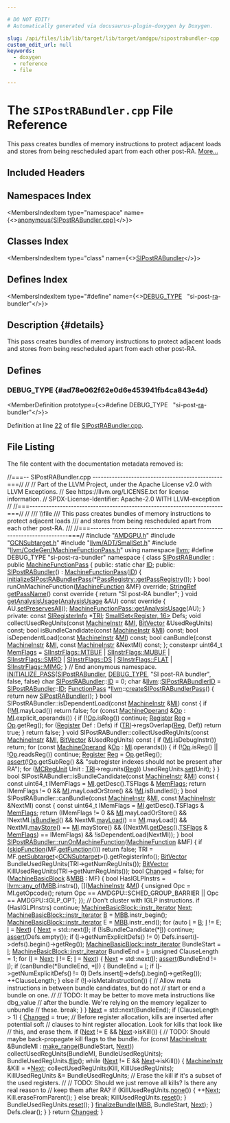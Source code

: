 ```yaml
---

# DO NOT EDIT!
# Automatically generated via docusaurus-plugin-doxygen by Doxygen.

slug: /api/files/lib/lib/target/lib/target/amdgpu/sipostrabundler-cpp
custom_edit_url: null
keywords:
  - doxygen
  - reference
  - file

---
```





# The `SIPostRABundler.cpp` File Reference

<DoxygenPage pluginConfig={pluginConfig}>

This pass creates bundles of memory instructions to protect adjacent loads and stores from being rescheduled apart from each other post-RA. <a href="#details">More...</a>

## Included Headers

<IncludesList>
<IncludesListItem
  filePath="AMDGPU.h"
  permalink="/docs/api/files/lib/lib/target/lib/target/amdgpu/amdgpu-h"
  isLocal="true" />
<IncludesListItem
  filePath="GCNSubtarget.h"
  permalink="/docs/api/files/lib/lib/target/lib/target/amdgpu/gcnsubtarget-h"
  isLocal="true" />
<IncludesListItem
  filePath="llvm/ADT/SmallSet.h"
  permalink="/docs/api/files/include/include/llvm/include/llvm/adt/smallset-h"
  isLocal="true" />
<IncludesListItem
  filePath="llvm/CodeGen/MachineFunctionPass.h"
  permalink="/docs/api/files/include/include/llvm/include/llvm/codegen/machinefunctionpass-h"
  isLocal="true" />
</IncludesList>

## Namespaces Index

<MembersIndex>

<MembersIndexItem
  type="namespace"
  name={<><a href="/docs/api/namespaces/anonymous-sipostrabundler-cpp-">anonymous&#123;SIPostRABundler.cpp&#125;</a></>}>
</MembersIndexItem>

</MembersIndex>

## Classes Index

<MembersIndex>

<MembersIndexItem
  type="class"
  name={<><a href="/docs/api/classes/anonymous-namespace-sipostrabundler-cpp-/sipostrabundler">SIPostRABundler</a></>}>
</MembersIndexItem>

</MembersIndex>

## Defines Index

<MembersIndex>

<MembersIndexItem
  type="#define"
  name={<><a href="#ad78e062f62e0d6e453941fb4ca843e4d">DEBUG&#95;TYPE</a>&nbsp;&nbsp;&nbsp;&quot;si-post-<a href="/docs/api/files/lib/lib/target/lib/target/aarch64/aarch64stacktaggingprera-cpp/#a3d9786aba23105131dc05d9f8bfcac7a">ra</a>-bundler&quot;</>}>
</MembersIndexItem>

</MembersIndex>

## Description {#details}

This pass creates bundles of memory instructions to protect adjacent loads and stores from being rescheduled apart from each other post-RA.

<SectionDefinition>

## Defines

### DEBUG&#95;TYPE {#ad78e062f62e0d6e453941fb4ca843e4d}

<MemberDefinition
  prototype={<>#define DEBUG&#95;TYPE&nbsp;&nbsp;&nbsp;&quot;si-post-<a href="/docs/api/files/lib/lib/target/lib/target/aarch64/aarch64stacktaggingprera-cpp/#a3d9786aba23105131dc05d9f8bfcac7a">ra</a>-bundler&quot;</>}>

Definition at line <a href="#l00022">22</a> of file <a href="/docs/api/files/lib/lib/target/lib/target/amdgpu/sipostrabundler-cpp">SIPostRABundler.cpp</a>.
</MemberDefinition>

</SectionDefinition>

## File Listing

The file content with the documentation metadata removed is:

<ProgramListing>

<Link id="l00001" /><CodeLine lineNumber="1"><span class="doxyHighlightComment">//===-- SIPostRABundler.cpp -----------------------------------------------===//</span></CodeLine>
<Link id="l00002" /><CodeLine lineNumber="2"><span class="doxyHighlightComment">//</span></CodeLine>
<Link id="l00003" /><CodeLine lineNumber="3"><span class="doxyHighlightComment">// Part of the LLVM Project, under the Apache License v2.0 with LLVM Exceptions.</span></CodeLine>
<Link id="l00004" /><CodeLine lineNumber="4"><span class="doxyHighlightComment">// See https://llvm.org/LICENSE.txt for license information.</span></CodeLine>
<Link id="l00005" /><CodeLine lineNumber="5"><span class="doxyHighlightComment">// SPDX-License-Identifier: Apache-2.0 WITH LLVM-exception</span></CodeLine>
<Link id="l00006" /><CodeLine lineNumber="6"><span class="doxyHighlightComment">//</span></CodeLine>
<Link id="l00007" /><CodeLine lineNumber="7"><span class="doxyHighlightComment">//===----------------------------------------------------------------------===//</span></CodeLine>
<Link id="l00008" /><CodeLine lineNumber="8"><span class="doxyHighlightComment">//</span></CodeLine>
<Link id="l00009" /><CodeLine lineNumber="9"><span class="doxyHighlightComment">/// \\file</span></CodeLine>
<Link id="l00010" /><CodeLine lineNumber="10"><span class="doxyHighlightComment">/// This pass creates bundles of memory instructions to protect adjacent loads</span></CodeLine>
<Link id="l00011" /><CodeLine lineNumber="11"><span class="doxyHighlightComment">/// and stores from being rescheduled apart from each other post-RA.</span></CodeLine>
<Link id="l00012" /><CodeLine lineNumber="12"><span class="doxyHighlightComment">///</span></CodeLine>
<Link id="l00013" /><CodeLine lineNumber="13"><span class="doxyHighlightComment">//===----------------------------------------------------------------------===//</span></CodeLine>
<Link id="l00014" /><CodeLine lineNumber="14"></CodeLine>
<Link id="l00015" /><CodeLine lineNumber="15"><span class="doxyHighlightPreprocessor">#include &quot;<a href="/docs/api/files/lib/lib/target/lib/target/amdgpu/amdgpu-h">AMDGPU.h</a>&quot;</span></CodeLine>
<Link id="l00016" /><CodeLine lineNumber="16"><span class="doxyHighlightPreprocessor">#include &quot;<a href="/docs/api/files/lib/lib/target/lib/target/amdgpu/gcnsubtarget-h">GCNSubtarget.h</a>&quot;</span></CodeLine>
<Link id="l00017" /><CodeLine lineNumber="17"><span class="doxyHighlightPreprocessor">#include &quot;<a href="/docs/api/files/include/include/llvm/include/llvm/adt/smallset-h">llvm/ADT/SmallSet.h</a>&quot;</span></CodeLine>
<Link id="l00018" /><CodeLine lineNumber="18"><span class="doxyHighlightPreprocessor">#include &quot;<a href="/docs/api/files/include/include/llvm/include/llvm/codegen/machinefunctionpass-h">llvm/CodeGen/MachineFunctionPass.h</a>&quot;</span></CodeLine>
<Link id="l00019" /><CodeLine lineNumber="19"></CodeLine>
<Link id="l00020" /><CodeLine lineNumber="20"><span class="doxyHighlightKeyword">using namespace </span><span class="doxyHighlight"><a href="/docs/api/namespaces/llvm">llvm</a>;</span></CodeLine>
<Link id="l00021" /><CodeLine lineNumber="21"></CodeLine>
<Link id="l00022" /><CodeLine lineNumber="22" lineLink="#ad78e062f62e0d6e453941fb4ca843e4d"><span class="doxyHighlightPreprocessor">#define DEBUG&#95;TYPE &quot;si-post-ra-bundler&quot;</span></CodeLine>
<Link id="l00023" /><CodeLine lineNumber="23"></CodeLine>
<Link id="l00024" /><CodeLine lineNumber="24" lineLink="/docs/api/namespaces/anonymous-sipostrabundler-cpp-"><span class="doxyHighlightKeyword">namespace </span><span class="doxyHighlight">&#123;</span></CodeLine>
<Link id="l00025" /><CodeLine lineNumber="25"></CodeLine>
<Link id="l00026" /><CodeLine lineNumber="26" lineLink="/docs/api/classes/anonymous-namespace-sipostrabundler-cpp-/sipostrabundler"><span class="doxyHighlightKeyword">class </span><span class="doxyHighlight"><a href="/docs/api/classes/anonymous-namespace-sipostrabundler-cpp-/sipostrabundler/#af6ac5e28df9a98dbb61f6a55dc2fd7f5">SIPostRABundler</a> : </span><span class="doxyHighlightKeyword">public</span><span class="doxyHighlight"> <a href="/docs/api/classes/llvm/machinefunctionpass/#a29c81d2386f4a727c6d33413807530c8">MachineFunctionPass</a> &#123;</span></CodeLine>
<Link id="l00027" /><CodeLine lineNumber="27"><span class="doxyHighlightKeyword">public</span><span class="doxyHighlight">:</span></CodeLine>
<Link id="l00028" /><CodeLine lineNumber="28" lineLink="/docs/api/classes/anonymous-namespace-sipostrabundler-cpp-/sipostrabundler/#a3572d5ea0075989184c75cbbcccebb01"><span class="doxyHighlight">  </span><span class="doxyHighlightKeyword">static</span><span class="doxyHighlight"> </span><span class="doxyHighlightKeywordType">char</span><span class="doxyHighlight"> <a href="/docs/api/classes/anonymous-namespace-sipostrabundler-cpp-/sipostrabundler/#a3572d5ea0075989184c75cbbcccebb01">ID</a>;</span></CodeLine>
<Link id="l00029" /><CodeLine lineNumber="29"></CodeLine>
<Link id="l00030" /><CodeLine lineNumber="30"><span class="doxyHighlightKeyword">public</span><span class="doxyHighlight">:</span></CodeLine>
<Link id="l00031" /><CodeLine lineNumber="31" lineLink="/docs/api/classes/anonymous-namespace-sipostrabundler-cpp-/sipostrabundler/#af6ac5e28df9a98dbb61f6a55dc2fd7f5"><span class="doxyHighlight">  <a href="/docs/api/classes/anonymous-namespace-sipostrabundler-cpp-/sipostrabundler/#af6ac5e28df9a98dbb61f6a55dc2fd7f5">SIPostRABundler</a>() : <a href="/docs/api/classes/llvm/machinefunctionpass/#a29c81d2386f4a727c6d33413807530c8">MachineFunctionPass</a>(<a href="/docs/api/classes/anonymous-namespace-sipostrabundler-cpp-/sipostrabundler/#a3572d5ea0075989184c75cbbcccebb01">ID</a>) &#123;</span></CodeLine>
<Link id="l00032" /><CodeLine lineNumber="32"><span class="doxyHighlight">    <a href="/docs/api/namespaces/llvm/#a73c0230b4669a226b8103da724ce82cf">initializeSIPostRABundlerPass</a>(&#42;<a href="/docs/api/classes/llvm/passregistry/#a05a729900b76c89e808c6c3094921b2f">PassRegistry::getPassRegistry</a>());</span></CodeLine>
<Link id="l00033" /><CodeLine lineNumber="33"><span class="doxyHighlight">  &#125;</span></CodeLine>
<Link id="l00034" /><CodeLine lineNumber="34"></CodeLine>
<Link id="l00035" /><CodeLine lineNumber="35"><span class="doxyHighlight">  </span><span class="doxyHighlightKeywordType">bool</span><span class="doxyHighlight"> runOnMachineFunction(<a href="/docs/api/classes/llvm/machinefunction">MachineFunction</a> &amp;MF) </span><span class="doxyHighlightKeyword">override</span><span class="doxyHighlight">;</span></CodeLine>
<Link id="l00036" /><CodeLine lineNumber="36"></CodeLine>
<Link id="l00037" /><CodeLine lineNumber="37" lineLink="/docs/api/classes/anonymous-namespace-sipostrabundler-cpp-/sipostrabundler/#a9030a191ce693998b65112df1202457f"><span class="doxyHighlight">  <a href="/docs/api/classes/llvm/stringref">StringRef</a> <a href="/docs/api/classes/anonymous-namespace-sipostrabundler-cpp-/sipostrabundler/#a9030a191ce693998b65112df1202457f">getPassName</a>()</span><span class="doxyHighlightKeyword"> const override </span><span class="doxyHighlight">&#123;</span></CodeLine>
<Link id="l00038" /><CodeLine lineNumber="38"><span class="doxyHighlight">    </span><span class="doxyHighlightKeywordFlow">return</span><span class="doxyHighlight"> </span><span class="doxyHighlightStringLiteral">&quot;SI post-RA bundler&quot;</span><span class="doxyHighlight">;</span></CodeLine>
<Link id="l00039" /><CodeLine lineNumber="39"><span class="doxyHighlight">  &#125;</span></CodeLine>
<Link id="l00040" /><CodeLine lineNumber="40"></CodeLine>
<Link id="l00041" /><CodeLine lineNumber="41" lineLink="/docs/api/classes/anonymous-namespace-sipostrabundler-cpp-/sipostrabundler/#a534884966e628dce25d2894c82eec18c"><span class="doxyHighlight">  </span><span class="doxyHighlightKeywordType">void</span><span class="doxyHighlight"> <a href="/docs/api/classes/anonymous-namespace-sipostrabundler-cpp-/sipostrabundler/#a534884966e628dce25d2894c82eec18c">getAnalysisUsage</a>(<a href="/docs/api/classes/llvm/analysisusage">AnalysisUsage</a> &amp;AU)</span><span class="doxyHighlightKeyword"> const override </span><span class="doxyHighlight">&#123;</span></CodeLine>
<Link id="l00042" /><CodeLine lineNumber="42"><span class="doxyHighlight">    AU.<a href="/docs/api/classes/llvm/analysisusage/#af22b06a6a4f9df80454071685a0d6a02">setPreservesAll</a>();</span></CodeLine>
<Link id="l00043" /><CodeLine lineNumber="43"><span class="doxyHighlight">    <a href="/docs/api/classes/llvm/machinefunctionpass/#a864fd57b4304ef933b3281d0ef85a88e">MachineFunctionPass::getAnalysisUsage</a>(AU);</span></CodeLine>
<Link id="l00044" /><CodeLine lineNumber="44"><span class="doxyHighlight">  &#125;</span></CodeLine>
<Link id="l00045" /><CodeLine lineNumber="45"></CodeLine>
<Link id="l00046" /><CodeLine lineNumber="46"><span class="doxyHighlightKeyword">private</span><span class="doxyHighlight">:</span></CodeLine>
<Link id="l00047" /><CodeLine lineNumber="47"><span class="doxyHighlight">  </span><span class="doxyHighlightKeyword">const</span><span class="doxyHighlight"> <a href="/docs/api/classes/llvm/siregisterinfo">SIRegisterInfo</a> &#42;<a href="/docs/api/files/lib/lib/codegen/machinesink-cpp/#a0f36ed1bc17fc1aa97fe291c439a0698">TRI</a>;</span></CodeLine>
<Link id="l00048" /><CodeLine lineNumber="48"></CodeLine>
<Link id="l00049" /><CodeLine lineNumber="49"><span class="doxyHighlight">  <a href="/docs/api/classes/llvm/smallset">SmallSet&lt;Register, 16&gt;</a> Defs;</span></CodeLine>
<Link id="l00050" /><CodeLine lineNumber="50"></CodeLine>
<Link id="l00051" /><CodeLine lineNumber="51"><span class="doxyHighlight">  </span><span class="doxyHighlightKeywordType">void</span><span class="doxyHighlight"> collectUsedRegUnits(</span><span class="doxyHighlightKeyword">const</span><span class="doxyHighlight"> <a href="/docs/api/classes/llvm/machineinstr">MachineInstr</a> &amp;<a href="/docs/api/files/lib/lib/codegen/lib/codegen/globalisel/irtranslator-cpp/#abe44dfdea65b4f7e11e0a608ab708b76">MI</a>,</span></CodeLine>
<Link id="l00052" /><CodeLine lineNumber="52"><span class="doxyHighlight">                           <a href="/docs/api/classes/llvm/bitvector">BitVector</a> &amp;UsedRegUnits) </span><span class="doxyHighlightKeyword">const</span><span class="doxyHighlight">;</span></CodeLine>
<Link id="l00053" /><CodeLine lineNumber="53"></CodeLine>
<Link id="l00054" /><CodeLine lineNumber="54"><span class="doxyHighlight">  </span><span class="doxyHighlightKeywordType">bool</span><span class="doxyHighlight"> isBundleCandidate(</span><span class="doxyHighlightKeyword">const</span><span class="doxyHighlight"> <a href="/docs/api/classes/llvm/machineinstr">MachineInstr</a> &amp;<a href="/docs/api/files/lib/lib/codegen/lib/codegen/globalisel/irtranslator-cpp/#abe44dfdea65b4f7e11e0a608ab708b76">MI</a>) </span><span class="doxyHighlightKeyword">const</span><span class="doxyHighlight">;</span></CodeLine>
<Link id="l00055" /><CodeLine lineNumber="55"><span class="doxyHighlight">  </span><span class="doxyHighlightKeywordType">bool</span><span class="doxyHighlight"> isDependentLoad(</span><span class="doxyHighlightKeyword">const</span><span class="doxyHighlight"> <a href="/docs/api/classes/llvm/machineinstr">MachineInstr</a> &amp;<a href="/docs/api/files/lib/lib/codegen/lib/codegen/globalisel/irtranslator-cpp/#abe44dfdea65b4f7e11e0a608ab708b76">MI</a>) </span><span class="doxyHighlightKeyword">const</span><span class="doxyHighlight">;</span></CodeLine>
<Link id="l00056" /><CodeLine lineNumber="56"><span class="doxyHighlight">  </span><span class="doxyHighlightKeywordType">bool</span><span class="doxyHighlight"> canBundle(</span><span class="doxyHighlightKeyword">const</span><span class="doxyHighlight"> <a href="/docs/api/classes/llvm/machineinstr">MachineInstr</a> &amp;<a href="/docs/api/files/lib/lib/codegen/lib/codegen/globalisel/irtranslator-cpp/#abe44dfdea65b4f7e11e0a608ab708b76">MI</a>, </span><span class="doxyHighlightKeyword">const</span><span class="doxyHighlight"> <a href="/docs/api/classes/llvm/machineinstr">MachineInstr</a> &amp;NextMI) </span><span class="doxyHighlightKeyword">const</span><span class="doxyHighlight">;</span></CodeLine>
<Link id="l00057" /><CodeLine lineNumber="57"><span class="doxyHighlight">&#125;;</span></CodeLine>
<Link id="l00058" /><CodeLine lineNumber="58"></CodeLine>
<Link id="l00059" /><CodeLine lineNumber="59" lineLink="/docs/api/namespaces/anonymous-sipostrabundler-cpp-/#a35b62d1d9aa0c080f610e64b4bb79273"><span class="doxyHighlightKeyword">constexpr</span><span class="doxyHighlight"> uint64&#95;t <a href="/docs/api/namespaces/anonymous-sipostrabundler-cpp-/#a35b62d1d9aa0c080f610e64b4bb79273">MemFlags</a> = <a href="/docs/api/namespaces/llvm/siinstrflags/#a63fe1ccb8fc5f327a64d2977fce181eca4863f895381859543f89e4423126a73f">SIInstrFlags::MTBUF</a> | <a href="/docs/api/namespaces/llvm/siinstrflags/#a63fe1ccb8fc5f327a64d2977fce181eca2fca87a5855f045ac7f07d8c2814e81f">SIInstrFlags::MUBUF</a> |</span></CodeLine>
<Link id="l00060" /><CodeLine lineNumber="60"><span class="doxyHighlight">                              <a href="/docs/api/namespaces/llvm/siinstrflags/#a63fe1ccb8fc5f327a64d2977fce181eca30118e93ea743944a8fa1d846dcbaf37">SIInstrFlags::SMRD</a> | <a href="/docs/api/namespaces/llvm/siinstrflags/#a63fe1ccb8fc5f327a64d2977fce181eca953a5ba3766c4aea8d9b8eeeba722679">SIInstrFlags::DS</a> |</span></CodeLine>
<Link id="l00061" /><CodeLine lineNumber="61"><span class="doxyHighlight">                              <a href="/docs/api/namespaces/llvm/siinstrflags/#a63fe1ccb8fc5f327a64d2977fce181ecab0e8527c8c81d2caa91d9b2bd1852574">SIInstrFlags::FLAT</a> | <a href="/docs/api/namespaces/llvm/siinstrflags/#a63fe1ccb8fc5f327a64d2977fce181eca0666b703f5fe8ee884171492fb6a685a">SIInstrFlags::MIMG</a>;</span></CodeLine>
<Link id="l00062" /><CodeLine lineNumber="62"></CodeLine>
<Link id="l00063" /><CodeLine lineNumber="63"><span class="doxyHighlight">&#125; </span><span class="doxyHighlightComment">// End anonymous namespace.</span></CodeLine>
<Link id="l00064" /><CodeLine lineNumber="64"></CodeLine>
<Link id="l00065" /><CodeLine lineNumber="65"><span class="doxyHighlight"><a href="/docs/api/files/include/include/llvm/passsupport-h/#af807c9595d50b45c0008924c4679c85c">INITIALIZE&#95;PASS</a>(<a href="/docs/api/classes/anonymous-namespace-sipostrabundler-cpp-/sipostrabundler/#af6ac5e28df9a98dbb61f6a55dc2fd7f5">SIPostRABundler</a>, <a href="/docs/api/files/include/include/llvm/include/llvm/adt/genericcycleimpl-h/#ad78e062f62e0d6e453941fb4ca843e4d">DEBUG&#95;TYPE</a>, </span><span class="doxyHighlightStringLiteral">&quot;SI post-RA bundler&quot;</span><span class="doxyHighlight">, </span><span class="doxyHighlightKeyword">false</span><span class="doxyHighlight">, </span><span class="doxyHighlightKeyword">false</span><span class="doxyHighlight">)</span></CodeLine>
<Link id="l00066" /><CodeLine lineNumber="66"></CodeLine>
<Link id="l00067" /><CodeLine lineNumber="67"><span class="doxyHighlight">char <a href="/docs/api/classes/anonymous-namespace-sipostrabundler-cpp-/sipostrabundler/#af6ac5e28df9a98dbb61f6a55dc2fd7f5">SIPostRABundler</a>::<a href="/docs/api/namespaces/llvm/callingconv/#abdf8cf606905c10634e831390981b0ed">ID</a> = 0;</span></CodeLine>
<Link id="l00068" /><CodeLine lineNumber="68"></CodeLine>
<Link id="l00069" /><CodeLine lineNumber="69" lineLink="/docs/api/namespaces/llvm/#a1ba6d45ab25351a8c0d552a8114e0ec3"><span class="doxyHighlightKeywordType">char</span><span class="doxyHighlight"> &amp;<a href="/docs/api/namespaces/llvm">llvm</a>::<a href="/docs/api/namespaces/llvm/#a1ba6d45ab25351a8c0d552a8114e0ec3">SIPostRABundlerID</a> = <a href="/docs/api/classes/anonymous-namespace-sipostrabundler-cpp-/sipostrabundler/#af6ac5e28df9a98dbb61f6a55dc2fd7f5">SIPostRABundler</a>::<a href="/docs/api/namespaces/llvm/callingconv/#abdf8cf606905c10634e831390981b0ed">ID</a>;</span></CodeLine>
<Link id="l00070" /><CodeLine lineNumber="70"></CodeLine>
<Link id="l00071" /><CodeLine lineNumber="71" lineLink="/docs/api/namespaces/llvm/#a880fce844542147d431306cf4a21e1c3"><span class="doxyHighlight"><a href="/docs/api/classes/llvm/functionpass">FunctionPass</a> &#42;<a href="/docs/api/namespaces/llvm">llvm</a>::<a href="/docs/api/namespaces/llvm/#a880fce844542147d431306cf4a21e1c3">createSIPostRABundlerPass</a>() &#123;</span></CodeLine>
<Link id="l00072" /><CodeLine lineNumber="72"><span class="doxyHighlight">  </span><span class="doxyHighlightKeywordFlow">return</span><span class="doxyHighlight"> </span><span class="doxyHighlightKeyword">new</span><span class="doxyHighlight"> <a href="/docs/api/classes/anonymous-namespace-sipostrabundler-cpp-/sipostrabundler/#af6ac5e28df9a98dbb61f6a55dc2fd7f5">SIPostRABundler</a>();</span></CodeLine>
<Link id="l00073" /><CodeLine lineNumber="73"><span class="doxyHighlight">&#125;</span></CodeLine>
<Link id="l00074" /><CodeLine lineNumber="74"></CodeLine>
<Link id="l00075" /><CodeLine lineNumber="75"><span class="doxyHighlightKeywordType">bool</span><span class="doxyHighlight"> SIPostRABundler::isDependentLoad(</span><span class="doxyHighlightKeyword">const</span><span class="doxyHighlight"> <a href="/docs/api/classes/llvm/machineinstr">MachineInstr</a> &amp;<a href="/docs/api/files/lib/lib/codegen/lib/codegen/globalisel/irtranslator-cpp/#abe44dfdea65b4f7e11e0a608ab708b76">MI</a>)</span><span class="doxyHighlightKeyword"> const </span><span class="doxyHighlight">&#123;</span></CodeLine>
<Link id="l00076" /><CodeLine lineNumber="76"><span class="doxyHighlight">  </span><span class="doxyHighlightKeywordFlow">if</span><span class="doxyHighlight"> (!<a href="/docs/api/files/lib/lib/codegen/lib/codegen/globalisel/irtranslator-cpp/#abe44dfdea65b4f7e11e0a608ab708b76">MI</a>.mayLoad())</span></CodeLine>
<Link id="l00077" /><CodeLine lineNumber="77"><span class="doxyHighlight">    </span><span class="doxyHighlightKeywordFlow">return</span><span class="doxyHighlight"> </span><span class="doxyHighlightKeyword">false</span><span class="doxyHighlight">;</span></CodeLine>
<Link id="l00078" /><CodeLine lineNumber="78"></CodeLine>
<Link id="l00079" /><CodeLine lineNumber="79"><span class="doxyHighlight">  </span><span class="doxyHighlightKeywordFlow">for</span><span class="doxyHighlight"> (</span><span class="doxyHighlightKeyword">const</span><span class="doxyHighlight"> <a href="/docs/api/classes/llvm/machineoperand">MachineOperand</a> &amp;<a href="/docs/api/namespaces/llvm/#ab471937b9a227e70c7fe8bd9604014d6">Op</a> : <a href="/docs/api/files/lib/lib/codegen/lib/codegen/globalisel/irtranslator-cpp/#abe44dfdea65b4f7e11e0a608ab708b76">MI</a>.explicit&#95;operands()) &#123;</span></CodeLine>
<Link id="l00080" /><CodeLine lineNumber="80"><span class="doxyHighlight">    </span><span class="doxyHighlightKeywordFlow">if</span><span class="doxyHighlight"> (!<a href="/docs/api/namespaces/llvm/#ab471937b9a227e70c7fe8bd9604014d6">Op</a>.isReg())</span></CodeLine>
<Link id="l00081" /><CodeLine lineNumber="81"><span class="doxyHighlight">      </span><span class="doxyHighlightKeywordFlow">continue</span><span class="doxyHighlight">;</span></CodeLine>
<Link id="l00082" /><CodeLine lineNumber="82"><span class="doxyHighlight">    <a href="/docs/api/classes/llvm/register">Register</a> <a href="/docs/api/files/lib/lib/codegen/machinesink-cpp/#a359e1ff26f6d466d927a61aae45b05c3">Reg</a> = <a href="/docs/api/namespaces/llvm/#ab471937b9a227e70c7fe8bd9604014d6">Op</a>.getReg();</span></CodeLine>
<Link id="l00083" /><CodeLine lineNumber="83"><span class="doxyHighlight">    </span><span class="doxyHighlightKeywordFlow">for</span><span class="doxyHighlight"> (<a href="/docs/api/classes/llvm/register">Register</a> Def : Defs)</span></CodeLine>
<Link id="l00084" /><CodeLine lineNumber="84"><span class="doxyHighlight">      </span><span class="doxyHighlightKeywordFlow">if</span><span class="doxyHighlight"> (<a href="/docs/api/files/lib/lib/codegen/machinesink-cpp/#a0f36ed1bc17fc1aa97fe291c439a0698">TRI</a>-&gt;regsOverlap(<a href="/docs/api/files/lib/lib/codegen/machinesink-cpp/#a359e1ff26f6d466d927a61aae45b05c3">Reg</a>, Def))</span></CodeLine>
<Link id="l00085" /><CodeLine lineNumber="85"><span class="doxyHighlight">        </span><span class="doxyHighlightKeywordFlow">return</span><span class="doxyHighlight"> </span><span class="doxyHighlightKeyword">true</span><span class="doxyHighlight">;</span></CodeLine>
<Link id="l00086" /><CodeLine lineNumber="86"><span class="doxyHighlight">  &#125;</span></CodeLine>
<Link id="l00087" /><CodeLine lineNumber="87"></CodeLine>
<Link id="l00088" /><CodeLine lineNumber="88"><span class="doxyHighlight">  </span><span class="doxyHighlightKeywordFlow">return</span><span class="doxyHighlight"> </span><span class="doxyHighlightKeyword">false</span><span class="doxyHighlight">;</span></CodeLine>
<Link id="l00089" /><CodeLine lineNumber="89"><span class="doxyHighlight">&#125;</span></CodeLine>
<Link id="l00090" /><CodeLine lineNumber="90"></CodeLine>
<Link id="l00091" /><CodeLine lineNumber="91"><span class="doxyHighlightKeywordType">void</span><span class="doxyHighlight"> SIPostRABundler::collectUsedRegUnits(</span><span class="doxyHighlightKeyword">const</span><span class="doxyHighlight"> <a href="/docs/api/classes/llvm/machineinstr">MachineInstr</a> &amp;<a href="/docs/api/files/lib/lib/codegen/lib/codegen/globalisel/irtranslator-cpp/#abe44dfdea65b4f7e11e0a608ab708b76">MI</a>,</span></CodeLine>
<Link id="l00092" /><CodeLine lineNumber="92"><span class="doxyHighlight">                                          <a href="/docs/api/classes/llvm/bitvector">BitVector</a> &amp;UsedRegUnits)</span><span class="doxyHighlightKeyword"> const </span><span class="doxyHighlight">&#123;</span></CodeLine>
<Link id="l00093" /><CodeLine lineNumber="93"><span class="doxyHighlight">  </span><span class="doxyHighlightKeywordFlow">if</span><span class="doxyHighlight"> (<a href="/docs/api/files/lib/lib/codegen/lib/codegen/globalisel/irtranslator-cpp/#abe44dfdea65b4f7e11e0a608ab708b76">MI</a>.isDebugInstr())</span></CodeLine>
<Link id="l00094" /><CodeLine lineNumber="94"><span class="doxyHighlight">    </span><span class="doxyHighlightKeywordFlow">return</span><span class="doxyHighlight">;</span></CodeLine>
<Link id="l00095" /><CodeLine lineNumber="95"></CodeLine>
<Link id="l00096" /><CodeLine lineNumber="96"><span class="doxyHighlight">  </span><span class="doxyHighlightKeywordFlow">for</span><span class="doxyHighlight"> (</span><span class="doxyHighlightKeyword">const</span><span class="doxyHighlight"> <a href="/docs/api/classes/llvm/machineoperand">MachineOperand</a> &amp;<a href="/docs/api/namespaces/llvm/#ab471937b9a227e70c7fe8bd9604014d6">Op</a> : <a href="/docs/api/files/lib/lib/codegen/lib/codegen/globalisel/irtranslator-cpp/#abe44dfdea65b4f7e11e0a608ab708b76">MI</a>.operands()) &#123;</span></CodeLine>
<Link id="l00097" /><CodeLine lineNumber="97"><span class="doxyHighlight">    </span><span class="doxyHighlightKeywordFlow">if</span><span class="doxyHighlight"> (!<a href="/docs/api/namespaces/llvm/#ab471937b9a227e70c7fe8bd9604014d6">Op</a>.isReg() || !<a href="/docs/api/namespaces/llvm/#ab471937b9a227e70c7fe8bd9604014d6">Op</a>.readsReg())</span></CodeLine>
<Link id="l00098" /><CodeLine lineNumber="98"><span class="doxyHighlight">      </span><span class="doxyHighlightKeywordFlow">continue</span><span class="doxyHighlight">;</span></CodeLine>
<Link id="l00099" /><CodeLine lineNumber="99"></CodeLine>
<Link id="l00100" /><CodeLine lineNumber="100"><span class="doxyHighlight">    <a href="/docs/api/classes/llvm/register">Register</a> <a href="/docs/api/files/lib/lib/codegen/machinesink-cpp/#a359e1ff26f6d466d927a61aae45b05c3">Reg</a> = <a href="/docs/api/namespaces/llvm/#ab471937b9a227e70c7fe8bd9604014d6">Op</a>.getReg();</span></CodeLine>
<Link id="l00101" /><CodeLine lineNumber="101"><span class="doxyHighlight">    <a href="/docs/api/files/lib/lib/target/lib/target/amdgpu/silowercontrolflow-cpp/#a4868c5d81c5ccc98c47aeab6244346a0">assert</a>(!<a href="/docs/api/namespaces/llvm/#ab471937b9a227e70c7fe8bd9604014d6">Op</a>.getSubReg() &amp;&amp;</span></CodeLine>
<Link id="l00102" /><CodeLine lineNumber="102"><span class="doxyHighlight">           </span><span class="doxyHighlightStringLiteral">&quot;subregister indexes should not be present after RA&quot;</span><span class="doxyHighlight">);</span></CodeLine>
<Link id="l00103" /><CodeLine lineNumber="103"></CodeLine>
<Link id="l00104" /><CodeLine lineNumber="104"><span class="doxyHighlight">    </span><span class="doxyHighlightKeywordFlow">for</span><span class="doxyHighlight"> (<a href="/docs/api/namespaces/llvm/#a8adc81fee7f9e66260dd2b626660c9c9">MCRegUnit</a> Unit : <a href="/docs/api/files/lib/lib/codegen/machinesink-cpp/#a0f36ed1bc17fc1aa97fe291c439a0698">TRI</a>-&gt;regunits(<a href="/docs/api/files/lib/lib/codegen/machinesink-cpp/#a359e1ff26f6d466d927a61aae45b05c3">Reg</a>))</span></CodeLine>
<Link id="l00105" /><CodeLine lineNumber="105"><span class="doxyHighlight">      UsedRegUnits.<a href="/docs/api/classes/llvm/bitvector/#a62237ebe27691377a942abe7446332ec">set</a>(Unit);</span></CodeLine>
<Link id="l00106" /><CodeLine lineNumber="106"><span class="doxyHighlight">  &#125;</span></CodeLine>
<Link id="l00107" /><CodeLine lineNumber="107"><span class="doxyHighlight">&#125;</span></CodeLine>
<Link id="l00108" /><CodeLine lineNumber="108"></CodeLine>
<Link id="l00109" /><CodeLine lineNumber="109"><span class="doxyHighlightKeywordType">bool</span><span class="doxyHighlight"> SIPostRABundler::isBundleCandidate(</span><span class="doxyHighlightKeyword">const</span><span class="doxyHighlight"> <a href="/docs/api/classes/llvm/machineinstr">MachineInstr</a> &amp;<a href="/docs/api/files/lib/lib/codegen/lib/codegen/globalisel/irtranslator-cpp/#abe44dfdea65b4f7e11e0a608ab708b76">MI</a>)</span><span class="doxyHighlightKeyword"> const </span><span class="doxyHighlight">&#123;</span></CodeLine>
<Link id="l00110" /><CodeLine lineNumber="110"><span class="doxyHighlight">  </span><span class="doxyHighlightKeyword">const</span><span class="doxyHighlight"> uint64&#95;t IMemFlags = <a href="/docs/api/files/lib/lib/codegen/lib/codegen/globalisel/irtranslator-cpp/#abe44dfdea65b4f7e11e0a608ab708b76">MI</a>.getDesc().TSFlags &amp; <a href="/docs/api/namespaces/anonymous-sipostrabundler-cpp-/#a35b62d1d9aa0c080f610e64b4bb79273">MemFlags</a>;</span></CodeLine>
<Link id="l00111" /><CodeLine lineNumber="111"><span class="doxyHighlight">  </span><span class="doxyHighlightKeywordFlow">return</span><span class="doxyHighlight"> IMemFlags != 0 &amp;&amp; <a href="/docs/api/files/lib/lib/codegen/lib/codegen/globalisel/irtranslator-cpp/#abe44dfdea65b4f7e11e0a608ab708b76">MI</a>.mayLoadOrStore() &amp;&amp; !<a href="/docs/api/files/lib/lib/codegen/lib/codegen/globalisel/irtranslator-cpp/#abe44dfdea65b4f7e11e0a608ab708b76">MI</a>.isBundled();</span></CodeLine>
<Link id="l00112" /><CodeLine lineNumber="112"><span class="doxyHighlight">&#125;</span></CodeLine>
<Link id="l00113" /><CodeLine lineNumber="113"></CodeLine>
<Link id="l00114" /><CodeLine lineNumber="114"><span class="doxyHighlightKeywordType">bool</span><span class="doxyHighlight"> SIPostRABundler::canBundle(</span><span class="doxyHighlightKeyword">const</span><span class="doxyHighlight"> <a href="/docs/api/classes/llvm/machineinstr">MachineInstr</a> &amp;<a href="/docs/api/files/lib/lib/codegen/lib/codegen/globalisel/irtranslator-cpp/#abe44dfdea65b4f7e11e0a608ab708b76">MI</a>,</span></CodeLine>
<Link id="l00115" /><CodeLine lineNumber="115"><span class="doxyHighlight">                                </span><span class="doxyHighlightKeyword">const</span><span class="doxyHighlight"> <a href="/docs/api/classes/llvm/machineinstr">MachineInstr</a> &amp;NextMI)</span><span class="doxyHighlightKeyword"> const </span><span class="doxyHighlight">&#123;</span></CodeLine>
<Link id="l00116" /><CodeLine lineNumber="116"><span class="doxyHighlight">  </span><span class="doxyHighlightKeyword">const</span><span class="doxyHighlight"> uint64&#95;t IMemFlags = <a href="/docs/api/files/lib/lib/codegen/lib/codegen/globalisel/irtranslator-cpp/#abe44dfdea65b4f7e11e0a608ab708b76">MI</a>.getDesc().TSFlags &amp; <a href="/docs/api/namespaces/anonymous-sipostrabundler-cpp-/#a35b62d1d9aa0c080f610e64b4bb79273">MemFlags</a>;</span></CodeLine>
<Link id="l00117" /><CodeLine lineNumber="117"></CodeLine>
<Link id="l00118" /><CodeLine lineNumber="118"><span class="doxyHighlight">  </span><span class="doxyHighlightKeywordFlow">return</span><span class="doxyHighlight"> (IMemFlags != 0 &amp;&amp; <a href="/docs/api/files/lib/lib/codegen/lib/codegen/globalisel/irtranslator-cpp/#abe44dfdea65b4f7e11e0a608ab708b76">MI</a>.mayLoadOrStore() &amp;&amp; !NextMI.<a href="/docs/api/classes/llvm/machineinstr/#afd00129f7ee0f594aad95a71abe9eddc">isBundled</a>() &amp;&amp;</span></CodeLine>
<Link id="l00119" /><CodeLine lineNumber="119"><span class="doxyHighlight">          NextMI.<a href="/docs/api/classes/llvm/machineinstr/#a682028ac4a06c9e3550fa8e6e1909fa9">mayLoad</a>() == <a href="/docs/api/files/lib/lib/codegen/lib/codegen/globalisel/irtranslator-cpp/#abe44dfdea65b4f7e11e0a608ab708b76">MI</a>.mayLoad() &amp;&amp; NextMI.<a href="/docs/api/classes/llvm/machineinstr/#ab96f3235c18e659758517d0532d606c9">mayStore</a>() == <a href="/docs/api/files/lib/lib/codegen/lib/codegen/globalisel/irtranslator-cpp/#abe44dfdea65b4f7e11e0a608ab708b76">MI</a>.mayStore() &amp;&amp;</span></CodeLine>
<Link id="l00120" /><CodeLine lineNumber="120"><span class="doxyHighlight">          ((NextMI.<a href="/docs/api/classes/llvm/machineinstr/#a75a5f7e3b3d4ec79610b4e556d2f35ce">getDesc</a>().<a href="/docs/api/classes/llvm/mcinstrdesc/#a46e0fcca2366f30d5e35b3d7dcb9c65f">TSFlags</a> &amp; <a href="/docs/api/namespaces/anonymous-sipostrabundler-cpp-/#a35b62d1d9aa0c080f610e64b4bb79273">MemFlags</a>) == IMemFlags) &amp;&amp;</span></CodeLine>
<Link id="l00121" /><CodeLine lineNumber="121"><span class="doxyHighlight">          !isDependentLoad(NextMI));</span></CodeLine>
<Link id="l00122" /><CodeLine lineNumber="122"><span class="doxyHighlight">&#125;</span></CodeLine>
<Link id="l00123" /><CodeLine lineNumber="123"></CodeLine>
<Link id="l00124" /><CodeLine lineNumber="124" lineLink="/docs/api/classes/anonymous-namespace-sipostrabundler-cpp-/sipostrabundler/#a8912872a213b3beab85a7f9a92e86e93"><span class="doxyHighlightKeywordType">bool</span><span class="doxyHighlight"> <a href="/docs/api/classes/anonymous-namespace-sipostrabundler-cpp-/sipostrabundler/#a8912872a213b3beab85a7f9a92e86e93">SIPostRABundler::runOnMachineFunction</a>(<a href="/docs/api/classes/llvm/machinefunction">MachineFunction</a> &amp;MF) &#123;</span></CodeLine>
<Link id="l00125" /><CodeLine lineNumber="125"><span class="doxyHighlight">  </span><span class="doxyHighlightKeywordFlow">if</span><span class="doxyHighlight"> (<a href="/docs/api/classes/llvm/functionpass/#af9f5f511d75e16f09a5520cb9444cfa8">skipFunction</a>(MF.<a href="/docs/api/classes/llvm/machinefunction/#a977ddce262de45c645be23d951066351">getFunction</a>()))</span></CodeLine>
<Link id="l00126" /><CodeLine lineNumber="126"><span class="doxyHighlight">    </span><span class="doxyHighlightKeywordFlow">return</span><span class="doxyHighlight"> </span><span class="doxyHighlightKeyword">false</span><span class="doxyHighlight">;</span></CodeLine>
<Link id="l00127" /><CodeLine lineNumber="127"></CodeLine>
<Link id="l00128" /><CodeLine lineNumber="128"><span class="doxyHighlight">  TRI = MF.<a href="/docs/api/classes/llvm/machinefunction/#a3825368aca2bc1550d173660df4da6a6">getSubtarget</a>&lt;<a href="/docs/api/classes/llvm/gcnsubtarget">GCNSubtarget</a>&gt;().getRegisterInfo();</span></CodeLine>
<Link id="l00129" /><CodeLine lineNumber="129"><span class="doxyHighlight">  <a href="/docs/api/classes/llvm/bitvector">BitVector</a> BundleUsedRegUnits(TRI-&gt;getNumRegUnits());</span></CodeLine>
<Link id="l00130" /><CodeLine lineNumber="130"><span class="doxyHighlight">  <a href="/docs/api/classes/llvm/bitvector">BitVector</a> KillUsedRegUnits(TRI-&gt;getNumRegUnits());</span></CodeLine>
<Link id="l00131" /><CodeLine lineNumber="131"></CodeLine>
<Link id="l00132" /><CodeLine lineNumber="132"><span class="doxyHighlight">  </span><span class="doxyHighlightKeywordType">bool</span><span class="doxyHighlight"> <a href="/docs/api/groups/arcopt/#gaa57b1a4e6a1c79233913139635169cf1">Changed</a> = </span><span class="doxyHighlightKeyword">false</span><span class="doxyHighlight">;</span></CodeLine>
<Link id="l00133" /><CodeLine lineNumber="133"><span class="doxyHighlight">  </span><span class="doxyHighlightKeywordFlow">for</span><span class="doxyHighlight"> (<a href="/docs/api/classes/llvm/machinebasicblock">MachineBasicBlock</a> &amp;<a href="/docs/api/files/lib/lib/target/lib/target/arm/armslshardening-cpp/#a5958512eae2979bd2eb383977996a600">MBB</a> : MF) &#123;</span></CodeLine>
<Link id="l00134" /><CodeLine lineNumber="134"><span class="doxyHighlight">    </span><span class="doxyHighlightKeywordType">bool</span><span class="doxyHighlight"> HasIGLPInstrs = <a href="/docs/api/namespaces/llvm/#a61d13d6824ec46c31260a4fd0997eda0">llvm::any&#95;of</a>(<a href="/docs/api/files/lib/lib/target/lib/target/arm/armslshardening-cpp/#a5958512eae2979bd2eb383977996a600">MBB</a>.instrs(), &#91;&#93;(<a href="/docs/api/classes/llvm/machineinstr">MachineInstr</a> &amp;<a href="/docs/api/files/lib/lib/codegen/lib/codegen/globalisel/irtranslator-cpp/#abe44dfdea65b4f7e11e0a608ab708b76">MI</a>) &#123;</span></CodeLine>
<Link id="l00135" /><CodeLine lineNumber="135"><span class="doxyHighlight">      unsigned Opc = MI.getOpcode();</span></CodeLine>
<Link id="l00136" /><CodeLine lineNumber="136"><span class="doxyHighlight">      return Opc == AMDGPU::SCHED&#95;GROUP&#95;BARRIER || Opc == AMDGPU::IGLP&#95;OPT;</span></CodeLine>
<Link id="l00137" /><CodeLine lineNumber="137"><span class="doxyHighlight">    &#125;);</span></CodeLine>
<Link id="l00138" /><CodeLine lineNumber="138"></CodeLine>
<Link id="l00139" /><CodeLine lineNumber="139"><span class="doxyHighlight">    </span><span class="doxyHighlightComment">// Don&#39;t cluster with IGLP instructions.</span></CodeLine>
<Link id="l00140" /><CodeLine lineNumber="140"><span class="doxyHighlight">    </span><span class="doxyHighlightKeywordFlow">if</span><span class="doxyHighlight"> (HasIGLPInstrs)</span></CodeLine>
<Link id="l00141" /><CodeLine lineNumber="141"><span class="doxyHighlight">      </span><span class="doxyHighlightKeywordFlow">continue</span><span class="doxyHighlight">;</span></CodeLine>
<Link id="l00142" /><CodeLine lineNumber="142"></CodeLine>
<Link id="l00143" /><CodeLine lineNumber="143"><span class="doxyHighlight">    <a href="/docs/api/classes/llvm/machinebasicblock/#ab6395548cae73865213e279ae461db54">MachineBasicBlock::instr&#95;iterator</a> <a href="/docs/api/namespaces/llvm/#ab13c360340346d082b959b8cd79f2c1a">Next</a>;</span></CodeLine>
<Link id="l00144" /><CodeLine lineNumber="144"><span class="doxyHighlight">    <a href="/docs/api/classes/llvm/machinebasicblock/#ab6395548cae73865213e279ae461db54">MachineBasicBlock::instr&#95;iterator</a> <a href="/docs/api/files/lib/lib/ir/builtingcs-cpp/#ae76959fe811ba090de4cba69ac00f1da">B</a> = <a href="/docs/api/files/lib/lib/target/lib/target/arm/armslshardening-cpp/#a5958512eae2979bd2eb383977996a600">MBB</a>.instr&#95;begin();</span></CodeLine>
<Link id="l00145" /><CodeLine lineNumber="145"><span class="doxyHighlight">    <a href="/docs/api/classes/llvm/machinebasicblock/#ab6395548cae73865213e279ae461db54">MachineBasicBlock::instr&#95;iterator</a> E = <a href="/docs/api/files/lib/lib/target/lib/target/arm/armslshardening-cpp/#a5958512eae2979bd2eb383977996a600">MBB</a>.instr&#95;end();</span></CodeLine>
<Link id="l00146" /><CodeLine lineNumber="146"></CodeLine>
<Link id="l00147" /><CodeLine lineNumber="147"><span class="doxyHighlight">    </span><span class="doxyHighlightKeywordFlow">for</span><span class="doxyHighlight"> (</span><span class="doxyHighlightKeyword">auto</span><span class="doxyHighlight"> <a href="/docs/api/files/lib/lib/support/md5-cpp/#ac0eafdc9ee161b71e7af98af736952fd">I</a> = <a href="/docs/api/files/lib/lib/ir/builtingcs-cpp/#ae76959fe811ba090de4cba69ac00f1da">B</a>; <a href="/docs/api/files/lib/lib/support/md5-cpp/#ac0eafdc9ee161b71e7af98af736952fd">I</a> != E; <a href="/docs/api/files/lib/lib/support/md5-cpp/#ac0eafdc9ee161b71e7af98af736952fd">I</a> = <a href="/docs/api/namespaces/llvm/#ab13c360340346d082b959b8cd79f2c1a">Next</a>) &#123;</span></CodeLine>
<Link id="l00148" /><CodeLine lineNumber="148"><span class="doxyHighlight">      <a href="/docs/api/namespaces/llvm/#ab13c360340346d082b959b8cd79f2c1a">Next</a> = std::next(<a href="/docs/api/files/lib/lib/support/md5-cpp/#ac0eafdc9ee161b71e7af98af736952fd">I</a>);</span></CodeLine>
<Link id="l00149" /><CodeLine lineNumber="149"><span class="doxyHighlight">      </span><span class="doxyHighlightKeywordFlow">if</span><span class="doxyHighlight"> (!isBundleCandidate(&#42;<a href="/docs/api/files/lib/lib/support/md5-cpp/#ac0eafdc9ee161b71e7af98af736952fd">I</a>))</span></CodeLine>
<Link id="l00150" /><CodeLine lineNumber="150"><span class="doxyHighlight">        </span><span class="doxyHighlightKeywordFlow">continue</span><span class="doxyHighlight">;</span></CodeLine>
<Link id="l00151" /><CodeLine lineNumber="151"></CodeLine>
<Link id="l00152" /><CodeLine lineNumber="152"><span class="doxyHighlight">      <a href="/docs/api/files/lib/lib/target/lib/target/amdgpu/silowercontrolflow-cpp/#a4868c5d81c5ccc98c47aeab6244346a0">assert</a>(Defs.empty());</span></CodeLine>
<Link id="l00153" /><CodeLine lineNumber="153"></CodeLine>
<Link id="l00154" /><CodeLine lineNumber="154"><span class="doxyHighlight">      </span><span class="doxyHighlightKeywordFlow">if</span><span class="doxyHighlight"> (<a href="/docs/api/files/lib/lib/support/md5-cpp/#ac0eafdc9ee161b71e7af98af736952fd">I</a>-&gt;getNumExplicitDefs() != 0)</span></CodeLine>
<Link id="l00155" /><CodeLine lineNumber="155"><span class="doxyHighlight">        Defs.insert(<a href="/docs/api/files/lib/lib/support/md5-cpp/#ac0eafdc9ee161b71e7af98af736952fd">I</a>-&gt;defs().begin()-&gt;getReg());</span></CodeLine>
<Link id="l00156" /><CodeLine lineNumber="156"></CodeLine>
<Link id="l00157" /><CodeLine lineNumber="157"><span class="doxyHighlight">      <a href="/docs/api/classes/llvm/machinebasicblock/#ab6395548cae73865213e279ae461db54">MachineBasicBlock::instr&#95;iterator</a> BundleStart = <a href="/docs/api/files/lib/lib/support/md5-cpp/#ac0eafdc9ee161b71e7af98af736952fd">I</a>;</span></CodeLine>
<Link id="l00158" /><CodeLine lineNumber="158"><span class="doxyHighlight">      <a href="/docs/api/classes/llvm/machinebasicblock/#ab6395548cae73865213e279ae461db54">MachineBasicBlock::instr&#95;iterator</a> BundleEnd = <a href="/docs/api/files/lib/lib/support/md5-cpp/#ac0eafdc9ee161b71e7af98af736952fd">I</a>;</span></CodeLine>
<Link id="l00159" /><CodeLine lineNumber="159"><span class="doxyHighlight">      </span><span class="doxyHighlightKeywordType">unsigned</span><span class="doxyHighlight"> ClauseLength = 1;</span></CodeLine>
<Link id="l00160" /><CodeLine lineNumber="160"><span class="doxyHighlight">      </span><span class="doxyHighlightKeywordFlow">for</span><span class="doxyHighlight"> (<a href="/docs/api/files/lib/lib/support/md5-cpp/#ac0eafdc9ee161b71e7af98af736952fd">I</a> = <a href="/docs/api/namespaces/llvm/#ab13c360340346d082b959b8cd79f2c1a">Next</a>; <a href="/docs/api/files/lib/lib/support/md5-cpp/#ac0eafdc9ee161b71e7af98af736952fd">I</a> != E; <a href="/docs/api/files/lib/lib/support/md5-cpp/#ac0eafdc9ee161b71e7af98af736952fd">I</a> = <a href="/docs/api/namespaces/llvm/#ab13c360340346d082b959b8cd79f2c1a">Next</a>) &#123;</span></CodeLine>
<Link id="l00161" /><CodeLine lineNumber="161"><span class="doxyHighlight">        <a href="/docs/api/namespaces/llvm/#ab13c360340346d082b959b8cd79f2c1a">Next</a> = std::next(<a href="/docs/api/files/lib/lib/support/md5-cpp/#ac0eafdc9ee161b71e7af98af736952fd">I</a>);</span></CodeLine>
<Link id="l00162" /><CodeLine lineNumber="162"></CodeLine>
<Link id="l00163" /><CodeLine lineNumber="163"><span class="doxyHighlight">        <a href="/docs/api/files/lib/lib/target/lib/target/amdgpu/silowercontrolflow-cpp/#a4868c5d81c5ccc98c47aeab6244346a0">assert</a>(BundleEnd != <a href="/docs/api/files/lib/lib/support/md5-cpp/#ac0eafdc9ee161b71e7af98af736952fd">I</a>);</span></CodeLine>
<Link id="l00164" /><CodeLine lineNumber="164"><span class="doxyHighlight">        </span><span class="doxyHighlightKeywordFlow">if</span><span class="doxyHighlight"> (canBundle(&#42;BundleEnd, &#42;<a href="/docs/api/files/lib/lib/support/md5-cpp/#ac0eafdc9ee161b71e7af98af736952fd">I</a>)) &#123;</span></CodeLine>
<Link id="l00165" /><CodeLine lineNumber="165"><span class="doxyHighlight">          BundleEnd = <a href="/docs/api/files/lib/lib/support/md5-cpp/#ac0eafdc9ee161b71e7af98af736952fd">I</a>;</span></CodeLine>
<Link id="l00166" /><CodeLine lineNumber="166"><span class="doxyHighlight">          </span><span class="doxyHighlightKeywordFlow">if</span><span class="doxyHighlight"> (<a href="/docs/api/files/lib/lib/support/md5-cpp/#ac0eafdc9ee161b71e7af98af736952fd">I</a>-&gt;getNumExplicitDefs() != 0)</span></CodeLine>
<Link id="l00167" /><CodeLine lineNumber="167"><span class="doxyHighlight">            Defs.insert(<a href="/docs/api/files/lib/lib/support/md5-cpp/#ac0eafdc9ee161b71e7af98af736952fd">I</a>-&gt;defs().begin()-&gt;getReg());</span></CodeLine>
<Link id="l00168" /><CodeLine lineNumber="168"><span class="doxyHighlight">          ++ClauseLength;</span></CodeLine>
<Link id="l00169" /><CodeLine lineNumber="169"><span class="doxyHighlight">        &#125; </span><span class="doxyHighlightKeywordFlow">else</span><span class="doxyHighlight"> </span><span class="doxyHighlightKeywordFlow">if</span><span class="doxyHighlight"> (!<a href="/docs/api/files/lib/lib/support/md5-cpp/#ac0eafdc9ee161b71e7af98af736952fd">I</a>-&gt;isMetaInstruction()) &#123;</span></CodeLine>
<Link id="l00170" /><CodeLine lineNumber="170"><span class="doxyHighlight">          </span><span class="doxyHighlightComment">// Allow meta instructions in between bundle candidates, but do not</span></CodeLine>
<Link id="l00171" /><CodeLine lineNumber="171"><span class="doxyHighlight">          </span><span class="doxyHighlightComment">// start or end a bundle on one.</span></CodeLine>
<Link id="l00172" /><CodeLine lineNumber="172"><span class="doxyHighlight">          </span><span class="doxyHighlightComment">//</span></CodeLine>
<Link id="l00173" /><CodeLine lineNumber="173"><span class="doxyHighlight">          </span><span class="doxyHighlightComment">// TODO: It may be better to move meta instructions like dbg&#95;value</span></CodeLine>
<Link id="l00174" /><CodeLine lineNumber="174"><span class="doxyHighlight">          </span><span class="doxyHighlightComment">// after the bundle. We&#39;re relying on the memory legalizer to unbundle</span></CodeLine>
<Link id="l00175" /><CodeLine lineNumber="175"><span class="doxyHighlight">          </span><span class="doxyHighlightComment">// these.</span></CodeLine>
<Link id="l00176" /><CodeLine lineNumber="176"><span class="doxyHighlight">          </span><span class="doxyHighlightKeywordFlow">break</span><span class="doxyHighlight">;</span></CodeLine>
<Link id="l00177" /><CodeLine lineNumber="177"><span class="doxyHighlight">        &#125;</span></CodeLine>
<Link id="l00178" /><CodeLine lineNumber="178"><span class="doxyHighlight">      &#125;</span></CodeLine>
<Link id="l00179" /><CodeLine lineNumber="179"></CodeLine>
<Link id="l00180" /><CodeLine lineNumber="180"><span class="doxyHighlight">      <a href="/docs/api/namespaces/llvm/#ab13c360340346d082b959b8cd79f2c1a">Next</a> = std::next(BundleEnd);</span></CodeLine>
<Link id="l00181" /><CodeLine lineNumber="181"><span class="doxyHighlight">      </span><span class="doxyHighlightKeywordFlow">if</span><span class="doxyHighlight"> (ClauseLength &gt; 1) &#123;</span></CodeLine>
<Link id="l00182" /><CodeLine lineNumber="182"><span class="doxyHighlight">        <a href="/docs/api/groups/arcopt/#gaa57b1a4e6a1c79233913139635169cf1">Changed</a> = </span><span class="doxyHighlightKeyword">true</span><span class="doxyHighlight">;</span></CodeLine>
<Link id="l00183" /><CodeLine lineNumber="183"></CodeLine>
<Link id="l00184" /><CodeLine lineNumber="184"><span class="doxyHighlight">        </span><span class="doxyHighlightComment">// Before register allocation, kills are inserted after potential soft</span></CodeLine>
<Link id="l00185" /><CodeLine lineNumber="185"><span class="doxyHighlight">        </span><span class="doxyHighlightComment">// clauses to hint register allocation. Look for kills that look like</span></CodeLine>
<Link id="l00186" /><CodeLine lineNumber="186"><span class="doxyHighlight">        </span><span class="doxyHighlightComment">// this, and erase them.</span></CodeLine>
<Link id="l00187" /><CodeLine lineNumber="187"><span class="doxyHighlight">        </span><span class="doxyHighlightKeywordFlow">if</span><span class="doxyHighlight"> (<a href="/docs/api/namespaces/llvm/#ab13c360340346d082b959b8cd79f2c1a">Next</a> != E &amp;&amp; <a href="/docs/api/namespaces/llvm/#ab13c360340346d082b959b8cd79f2c1a">Next</a>-&gt;isKill()) &#123;</span></CodeLine>
<Link id="l00188" /><CodeLine lineNumber="188"></CodeLine>
<Link id="l00189" /><CodeLine lineNumber="189"><span class="doxyHighlight">          </span><span class="doxyHighlightComment">// TODO: Should maybe back-propagate kill flags to the bundle.</span></CodeLine>
<Link id="l00190" /><CodeLine lineNumber="190"><span class="doxyHighlight">          </span><span class="doxyHighlightKeywordFlow">for</span><span class="doxyHighlight"> (</span><span class="doxyHighlightKeyword">const</span><span class="doxyHighlight"> <a href="/docs/api/classes/llvm/machineinstr">MachineInstr</a> &amp;BundleMI : <a href="/docs/api/namespaces/llvm/#a341215803e83773a3e97860dc291f121">make&#95;range</a>(BundleStart, <a href="/docs/api/namespaces/llvm/#ab13c360340346d082b959b8cd79f2c1a">Next</a>))</span></CodeLine>
<Link id="l00191" /><CodeLine lineNumber="191"><span class="doxyHighlight">            collectUsedRegUnits(BundleMI, BundleUsedRegUnits);</span></CodeLine>
<Link id="l00192" /><CodeLine lineNumber="192"></CodeLine>
<Link id="l00193" /><CodeLine lineNumber="193"><span class="doxyHighlight">          BundleUsedRegUnits.<a href="/docs/api/classes/llvm/bitvector/#a927a42e9ba460032b09028af4e9eb57a">flip</a>();</span></CodeLine>
<Link id="l00194" /><CodeLine lineNumber="194"></CodeLine>
<Link id="l00195" /><CodeLine lineNumber="195"><span class="doxyHighlight">          </span><span class="doxyHighlightKeywordFlow">while</span><span class="doxyHighlight"> (<a href="/docs/api/namespaces/llvm/#ab13c360340346d082b959b8cd79f2c1a">Next</a> != E &amp;&amp; <a href="/docs/api/namespaces/llvm/#ab13c360340346d082b959b8cd79f2c1a">Next</a>-&gt;isKill()) &#123;</span></CodeLine>
<Link id="l00196" /><CodeLine lineNumber="196"><span class="doxyHighlight">            <a href="/docs/api/classes/llvm/machineinstr">MachineInstr</a> &amp;Kill = &#42;<a href="/docs/api/namespaces/llvm/#ab13c360340346d082b959b8cd79f2c1a">Next</a>;</span></CodeLine>
<Link id="l00197" /><CodeLine lineNumber="197"><span class="doxyHighlight">            collectUsedRegUnits(Kill, KillUsedRegUnits);</span></CodeLine>
<Link id="l00198" /><CodeLine lineNumber="198"></CodeLine>
<Link id="l00199" /><CodeLine lineNumber="199"><span class="doxyHighlight">            KillUsedRegUnits &amp;= BundleUsedRegUnits;</span></CodeLine>
<Link id="l00200" /><CodeLine lineNumber="200"></CodeLine>
<Link id="l00201" /><CodeLine lineNumber="201"><span class="doxyHighlight">            </span><span class="doxyHighlightComment">// Erase the kill if it&#39;s a subset of the used registers.</span></CodeLine>
<Link id="l00202" /><CodeLine lineNumber="202"><span class="doxyHighlight">            </span><span class="doxyHighlightComment">//</span></CodeLine>
<Link id="l00203" /><CodeLine lineNumber="203"><span class="doxyHighlight">            </span><span class="doxyHighlightComment">// TODO: Should we just remove all kills? Is there any real reason to</span></CodeLine>
<Link id="l00204" /><CodeLine lineNumber="204"><span class="doxyHighlight">            </span><span class="doxyHighlightComment">// keep them after RA?</span></CodeLine>
<Link id="l00205" /><CodeLine lineNumber="205"><span class="doxyHighlight">            </span><span class="doxyHighlightKeywordFlow">if</span><span class="doxyHighlight"> (KillUsedRegUnits.<a href="/docs/api/classes/llvm/bitvector/#aa19094c99ca405ec1efe38da727d27de">none</a>()) &#123;</span></CodeLine>
<Link id="l00206" /><CodeLine lineNumber="206"><span class="doxyHighlight">              ++<a href="/docs/api/namespaces/llvm/#ab13c360340346d082b959b8cd79f2c1a">Next</a>;</span></CodeLine>
<Link id="l00207" /><CodeLine lineNumber="207"><span class="doxyHighlight">              Kill.eraseFromParent();</span></CodeLine>
<Link id="l00208" /><CodeLine lineNumber="208"><span class="doxyHighlight">            &#125; </span><span class="doxyHighlightKeywordFlow">else</span></CodeLine>
<Link id="l00209" /><CodeLine lineNumber="209"><span class="doxyHighlight">              </span><span class="doxyHighlightKeywordFlow">break</span><span class="doxyHighlight">;</span></CodeLine>
<Link id="l00210" /><CodeLine lineNumber="210"></CodeLine>
<Link id="l00211" /><CodeLine lineNumber="211"><span class="doxyHighlight">            KillUsedRegUnits.<a href="/docs/api/classes/llvm/bitvector/#a168122d6ac4ed2a8b722e01b592ad289">reset</a>();</span></CodeLine>
<Link id="l00212" /><CodeLine lineNumber="212"><span class="doxyHighlight">          &#125;</span></CodeLine>
<Link id="l00213" /><CodeLine lineNumber="213"></CodeLine>
<Link id="l00214" /><CodeLine lineNumber="214"><span class="doxyHighlight">          BundleUsedRegUnits.<a href="/docs/api/classes/llvm/bitvector/#a168122d6ac4ed2a8b722e01b592ad289">reset</a>();</span></CodeLine>
<Link id="l00215" /><CodeLine lineNumber="215"><span class="doxyHighlight">        &#125;</span></CodeLine>
<Link id="l00216" /><CodeLine lineNumber="216"></CodeLine>
<Link id="l00217" /><CodeLine lineNumber="217"><span class="doxyHighlight">        <a href="/docs/api/namespaces/llvm/#a077981b5798a5d7a95cec16ece863aeb">finalizeBundle</a>(<a href="/docs/api/files/lib/lib/target/lib/target/arm/armslshardening-cpp/#a5958512eae2979bd2eb383977996a600">MBB</a>, BundleStart, <a href="/docs/api/namespaces/llvm/#ab13c360340346d082b959b8cd79f2c1a">Next</a>);</span></CodeLine>
<Link id="l00218" /><CodeLine lineNumber="218"><span class="doxyHighlight">      &#125;</span></CodeLine>
<Link id="l00219" /><CodeLine lineNumber="219"></CodeLine>
<Link id="l00220" /><CodeLine lineNumber="220"><span class="doxyHighlight">      Defs.clear();</span></CodeLine>
<Link id="l00221" /><CodeLine lineNumber="221"><span class="doxyHighlight">    &#125;</span></CodeLine>
<Link id="l00222" /><CodeLine lineNumber="222"><span class="doxyHighlight">  &#125;</span></CodeLine>
<Link id="l00223" /><CodeLine lineNumber="223"></CodeLine>
<Link id="l00224" /><CodeLine lineNumber="224"><span class="doxyHighlight">  </span><span class="doxyHighlightKeywordFlow">return</span><span class="doxyHighlight"> <a href="/docs/api/groups/arcopt/#gaa57b1a4e6a1c79233913139635169cf1">Changed</a>;</span></CodeLine>
<Link id="l00225" /><CodeLine lineNumber="225"><span class="doxyHighlight">&#125;</span></CodeLine>

</ProgramListing>


</DoxygenPage>
